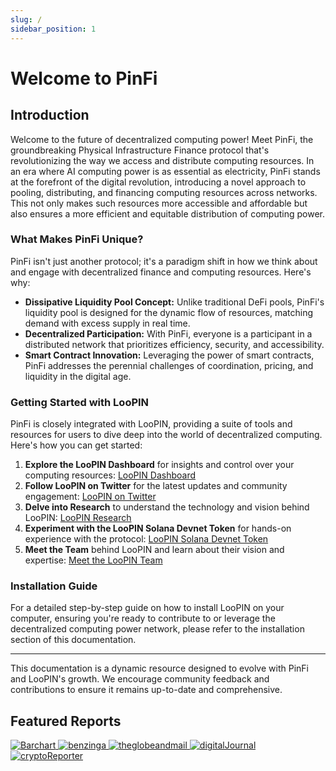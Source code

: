 ```yaml
---
slug: /
sidebar_position: 1
---
```


# Welcome to PinFi

## Introduction

Welcome to the future of decentralized computing power! Meet PinFi, the groundbreaking Physical Infrastructure Finance protocol that's revolutionizing the way we access and distribute computing resources. In an era where AI computing power is as essential as electricity, PinFi stands at the forefront of the digital revolution, introducing a novel approach to pooling, distributing, and financing computing resources across networks. This not only makes such resources more accessible and affordable but also ensures a more efficient and equitable distribution of computing power.

### What Makes PinFi Unique?

PinFi isn't just another protocol; it's a paradigm shift in how we think about and engage with decentralized finance and computing resources. Here's why:

- **Dissipative Liquidity Pool Concept:** Unlike traditional DeFi pools, PinFi's liquidity pool is designed for the dynamic flow of resources, matching demand with excess supply in real time.
- **Decentralized Participation:** With PinFi, everyone is a participant in a distributed network that prioritizes efficiency, security, and accessibility.
- **Smart Contract Innovation:** Leveraging the power of smart contracts, PinFi addresses the perennial challenges of coordination, pricing, and liquidity in the digital age.

### Getting Started with LooPIN

PinFi is closely integrated with LooPIN, providing a suite of tools and resources for users to dive deep into the world of decentralized computing. Here's how you can get started:

1. **Explore the LooPIN Dashboard** for insights and control over your computing resources: [LooPIN Dashboard](https://loopin.network/)
2. **Follow LooPIN on Twitter** for the latest updates and community engagement: [LooPIN on Twitter](https://x.com/loopin_network/)
3. **Delve into Research** to understand the technology and vision behind LooPIN: [LooPIN Research](https://loopin.network/research/)
4. **Experiment with the LooPIN Solana Devnet Token** for hands-on experience with the protocol: [LooPIN Solana Devnet Token](https://explorer.solana.com/address/5NKinmhNiUyQbxXXBKJz6t3w4Emg2D43e4PWoajMNEv7?cluster=devnet)
5. **Meet the Team** behind LooPIN and learn about their vision and expertise: [Meet the LooPIN Team](https://loopro.ai/)

### Installation Guide

For a detailed step-by-step guide on how to install LooPIN on your computer, ensuring you're ready to contribute to or leverage the decentralized computing power network, please refer to the installation section of this documentation.

---

This documentation is a dynamic resource designed to evolve with PinFi and LooPIN's growth. We encourage community feedback and contributions to ensure it remains up-to-date and comprehensive.

## Featured Reports


<div style={{ display: 'flex', justifyContent: 'space-around', alignItems: 'center', flexWrap: 'wrap' }}>
    <a href="https://www.barchart.com/story/news/28366100/loopin-revolutionizes-gpu-sharing-with-pinfi-protocol-for-ai-computing" target="_blank" rel="noopener noreferrer" style={{ display: 'flex', alignItems: 'center', margin: '10px', textDecoration: 'none', color: 'inherit' }}>
        <img src={barchart} alt="Barchart" style={{ width: '150px', marginRight: '5px' }} />
    </a>
    <a href="https://www.benzinga.com/content/40687808/loopin-revolutionizes-gpu-sharing-with-pinfi-protocol-for-ai-computing" target="_blank" rel="noopener noreferrer" style={{ display: 'flex', alignItems: 'center', margin: '10px', textDecoration: 'none', color: 'inherit' }}>
        <img src={benzinga} alt="benzinga" style={{ width: '150px', marginRight: '5px' }} />
    </a>
    <a href="https://www.theglobeandmail.com/investing/markets/markets-news/Globe-PR-Wire/28339298/loopin-revolutionizes-gpu-sharing-with-pinfi-protocol-for-ai-computing/" target="_blank" rel="noopener noreferrer" style={{ display: 'flex', alignItems: 'center', margin: '10px', textDecoration: 'none', color: 'inherit' }}>
        <img src={theglobeandmail} alt="theglobeandmail" style={{ width: '150px', marginRight: '5px' }} />
    </a>
    <a href="https://www.digitaljournal.com/pr/news/binary-news-network/loopin-revolutionizes-gpu-sharing-pinfi-1796577597.html" target="_blank" rel="noopener noreferrer" style={{ display: 'flex', alignItems: 'center', margin: '10px', textDecoration: 'none', color: 'inherit' }}>
        <img src={digitalJournal} alt="digitalJournal" style={{ width: '150px', marginRight: '5px' }} />
    </a>
    <a href="https://www.crypto-reporter.com/press-releases/pinfi-revolutionizing-decentralized-computing-power-with-loopin-network-74065/" target="_blank" rel="noopener noreferrer" style={{ display: 'flex', alignItems: 'center', margin: '10px', textDecoration: 'none', color: 'inherit' }}>
        <img src={cryptoReporter} alt="cryptoReporter" style={{ width: '150px', marginRight: '5px' }} />
    </a>
</div>